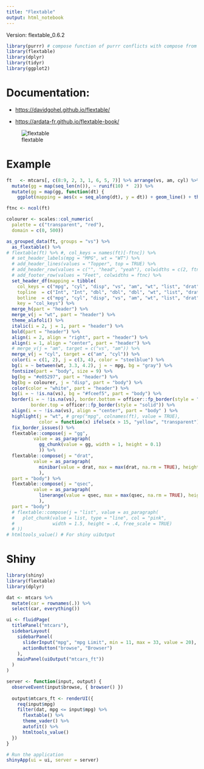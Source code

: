 ```yaml
---
title: "Flextable"
output: html_notebook
---
```


Version: flextable_0.6.2

```r
library(purrr) # compose function of purrr conflicts with compose from flextable
library(flextable)
library(dplyr)
library(tidyr)
library(ggplot2)
```


# Documentation:

- [https://davidgohel.github.io/flextable/](https://davidgohel.github.io/flextable/)

- [https://ardata-fr.github.io/flextable-book/](https://ardata-fr.github.io/flextable-book/)

![flextable](https://www.ardata.fr/img/illustrations/flextable_functions.svg)

# Example

```r
ft   <- mtcars[, c(8:9, 2, 3, 1, 6, 5, 7)] %>% arrange(vs, am, cyl) %>% 
  mutate(gg = map(seq_len(n()), ~ runif(10) *  2)) %>% 
  mutate(gg = map(gg, function(dt) {
    ggplot(mapping = aes(x = seq_along(dt), y = dt)) + geom_line() + theme_void() })) 

ftnc <- ncol(ft)

colourer <- scales::col_numeric(
  palette = c("transparent", "red"),
  domain = c(0, 500))

as_grouped_data(ft, groups = "vs") %>% 
  as_flextable() %>% 
# flextable(ft) %>% #, col_keys = names(ft)[-ftnc]) %>% 
  # set_header_labels(mpg = "MPG", wt = "WT") %>% 
  # add_header_lines(values = "Topper", top = TRUE) %>% 
  # add_header_row(values = c("", "head", "yeah"), colwidths = c(2, ftnc - 5, 3)) %>% 
  # add_footer_row(values = "Feet", colwidths = ftnc) %>% 
  set_header_df(mapping = tibble(
    col_keys = c("mpg", "cyl", "disp", "vs", "am", "wt", "list", "drat", "qsec"),
    topline  = c("Int", "Int", "dbl", "dbl", "dbl", "wt", "list", "drat", "qsec"),
    botline  = c("mpg", "cyl", "disp", "vs", "am", "wt", "list", "drat", "qsec")),
    key = "col_keys") %>%
  merge_h(part = "header") %>% 
  merge_v(j = "wt", part = "header") %>% 
  theme_alafoli() %>% 
  italic(i = 2, j = 1, part = "header") %>% 
  bold(part = "header") %>% 
  align(i = 2, align = "right", part = "header") %>% 
  align(i = 1, align = "center", part = "header") %>% 
  # merge_v(j = "am", target = c("vs", "am")) %>% 
  merge_v(j = "cyl", target = c("am", "cyl")) %>% 
  color(i = c(1, 2), j = c(3, 4), color = "steelblue") %>% 
  bg(i = ~ between(wt, 3.3, 4.2), j = ~ mpg, bg = "gray") %>% 
  fontsize(part = "body", size = 9) %>% 
  bg(bg = "#e05297", part = "header") %>% 
  bg(bg = colourer, j = "disp", part = "body") %>% 
  color(color = "white", part = "header") %>% 
  bg(i = ~ !is.na(vs), bg = "#fceef5", part = "body") %>% 
  border(i = ~ !is.na(vs), border.bottom = officer::fp_border(style = "dashed"),
         border.top = officer::fp_border(style = "solid")) %>%
  align(i = ~ !is.na(vs), align = "center", part = "body" ) %>% 
  highlight(j = "wt", # grep("mpg", colnames(ft), value = TRUE),
            color = function(x) ifelse(x > 15, "yellow", "transparent")) %>% 
  fix_border_issues() %>%
  flextable::compose(j = "gg",
          value = as_paragraph(
            gg_chunk(value = gg, width = 1, height = 0.1)
            )) %>% 
  flextable::compose(j = "drat",
          value = as_paragraph(
            minibar(value = drat, max = max(drat, na.rm = TRUE), height = .15)
            ),
  part = "body") %>% 
  flextable::compose(j = "qsec",
          value = as_paragraph(
            linerange(value = qsec, max = max(qsec, na.rm = TRUE), height = .15)
            ),
  part = "body")
  # flextable::compose(j = "list", value = as_paragraph(
  #   plot_chunk(value = list, type = "line", col = "pink",
  #              width = 1.5, height = .4, free_scale = TRUE)
  # ))
# htmltools_value() # For shiny uiOutput
```

# Shiny

```r
library(shiny)
library(flextable)
library(dplyr)

dat <- mtcars %>%
  mutate(car = rownames(.)) %>%
  select(car, everything())

ui <- fluidPage(
  titlePanel("mtcars"),
  sidebarLayout(
    sidebarPanel(
      sliderInput("mpg", "mpg Limit", min = 11, max = 33, value = 20),
      actionButton("browse", "Browser")
    ),
    mainPanel(uiOutput("mtcars_ft"))
  )
)

server <- function(input, output) {
  observeEvent(input$browse, { browser() })
  
  output$mtcars_ft <- renderUI({
    req(input$mpg)
    filter(dat, mpg <= input$mpg) %>%
      flextable() %>%
      theme_vader() %>%
      autofit() %>%
      htmltools_value()
  })
}

# Run the application
shinyApp(ui = ui, server = server)
```

